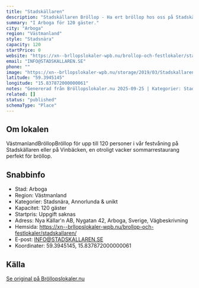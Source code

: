 ```yaml
---
title: "Stadskällaren"
description: "Stadskällaren Bröllop - Ha ert bröllop hos oss på Stadskällaren. Se vår fina Bröllopslokal. Skicka gärna en förfrågan så hjälper vi Er!"
summary: "I Arboga för 120 gäster."
city: "Arboga"
region: "Västmanland"
style: "Stadsnära"
capacity: 120
startPrice: 0
website: "https://xn--brllopslokaler-wpb.nu/brollop-och-festlokaler/stadskallaren/"
email: "INFO@STADSKALLAREN.SE"
phone: ""
image: "https://xn--brllopslokaler-wpb.nu/storage/2019/03/Stadskallaren-brollop-1.jpg"
latitude: "59.3945145"
longitude: "15.837872000000061"
notes: "Genererad från Bröllopslokaler.nu 2025-09-25 | Kategorier: Stadsnära, Annorlunda & unikt"
related: []
status: "published"
schemaType: "Place"
---
```


## Om lokalen

VästmanlandBröllopBröllop för upp till 120 personer i vår festvåning på Stadskällaren eller på Vinbäcken, en otroligt vacker sommarrestaurang perfekt för bröllop.

## Snabbinfo

- Stad: Arboga
- Region: Västmanland
- Kategorier: Stadsnära, Annorlunda & unikt
- Kapacitet: 120 gäster
- Startpris: Uppgift saknas
- Adress: Nya Källar'n AB, Nygatan 42, Arboga, Sverige, Vägbeskrivning
- Hemsida: https://xn--brllopslokaler-wpb.nu/brollop-och-festlokaler/stadskallaren/
- E-post: INFO@STADSKALLAREN.SE
- Koordinater: 59.3945145, 15.837872000000061

## Källa

[Se original på Bröllopslokaler.nu](https://xn--brllopslokaler-wpb.nu/brollop-och-festlokaler/stadskallaren/)
